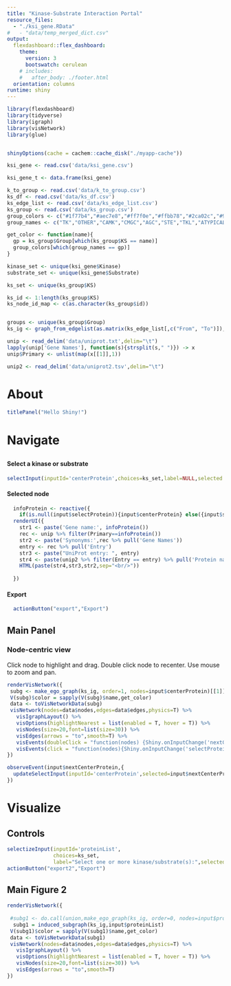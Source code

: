 ```yaml
---
title: "Kinase-Substrate Interaction Portal"
resource_files:
  - "./ksi_gene.RData"
#   - "data/temp_merged_dict.csv"
output:
  flexdashboard::flex_dashboard:
    theme:
      version: 3
      bootswatch: cerulean
    # includes:
    #   after_body: ./footer.html
  orientation: columns
runtime: shiny
---
```


```r


library(flexdashboard)
library(tidyverse)
library(igraph)
library(visNetwork)
library(glue)


shinyOptions(cache = cachem::cache_disk("./myapp-cache"))

ksi_gene <- read.csv('data/ksi_gene.csv')

ksi_gene_t <- data.frame(ksi_gene)

k_to_group <- read.csv('data/k_to_group.csv')
ks_df <- read.csv('data/ks_df.csv')
ks_edge_list <- read.csv('data/ks_edge_list.csv')
ks_group <- read.csv('data/ks_group.csv')
group_colors <- c("#1f77b4","#aec7e8","#ff7f0e","#ffbb78","#2ca02c","#98df8a","#d62728","#ff9896","#9467bd","#c5b0d5","#808080")
group_names <- c("TK","OTHER","CAMK","CMGC","AGC","STE","TKL","ATYPICAL","CK1","RGC","Non-Kinase")

get_color <- function(name){
  gp = ks_group$Group[which(ks_group$KS == name)]
  group_colors[which(group_names == gp)]
}

kinase_set <- unique(ksi_gene$Kinase)
substrate_set <- unique(ksi_gene$Substrate)

ks_set <- unique(ks_group$KS)

ks_id <- 1:length(ks_group$KS)
ks_node_id_map <- c(as.character(ks_group$id))


groups <- unique(ks_group$Group)
ks_ig <- graph_from_edgelist(as.matrix(ks_edge_list[,c("From", "To")]), directed = TRUE)

unip <- read_delim('data/uniprot.txt',delim="\t")
lapply(unip['Gene Names'], function(s){strsplit(s," ")}) -> x
unip$Primary <- unlist(map(x[[1]],1))

unip2 <- read_delim('data/uniprot2.tsv',delim="\t")

```

# About

```r
titlePanel("Hello Shiny!")
```

# Navigate

##  {.sidebar data-width="300"}

#### Select a kinase or substrate


```r
selectInput(inputId='centerProtein',choices=ks_set,label=NULL,selected = "STK11", multiple = F)
```



#### Selected node

```r

  infoProtein <- reactive({
    if(is.null(input$selectProtein)){input$centerProtein} else({input$selectProtein})})
  renderUI({
    str1 <- paste('Gene name:', infoProtein())
    rec <- unip %>% filter(Primary==infoProtein())
    str2 <- paste('Synonyms:',rec %>% pull('Gene Names'))
    entry <- rec %>% pull('Entry')
    str3 <- paste("UniProt entry: ", entry)
    str4 <- paste(unip2 %>% filter(Entry == entry) %>% pull('Protein names'))
    HTML(paste(str4,str3,str2,sep="<br/>"))
    
  })
```

#### Export

```r
  actionButton("export","Export")
```

## Main Panel

### Node-centric view {data-height="800"}
Click node to highlight and drag. Double click node to recenter. Use mouse to zoom and pan.
```r



renderVisNetwork({
 subg <- make_ego_graph(ks_ig, order=1, nodes=input$centerProtein)[[1]]
 V(subg)$color = sapply(V(subg)$name,get_color)
 data <- toVisNetworkData(subg)
 visNetwork(nodes=data$nodes,edges=data$edges,physics=T) %>%
   visIgraphLayout() %>%
   visOptions(highlightNearest = list(enabled = T, hover = T)) %>%
   visNodes(size=20,font=list(size=30)) %>%
   visEdges(arrows = "to",smooth=T) %>%
   visEvents(doubleClick = "function(nodes) {Shiny.onInputChange('nextCenterProtein', nodes.nodes);}") %>%
   visEvents(click = "function(nodes){Shiny.onInputChange('selectProtein', nodes.nodes);}") 
})

observeEvent(input$nextCenterProtein,{
  updateSelectInput(inputId='centerProtein',selected=input$nextCenterProtein)
})
```

# Visualize

## Controls {.sidebar data-width="200"}

```r
selectizeInput(inputId='proteinList',
               choices=ks_set,
               label="Select one or more kinase/substrate(s):",selected = "STK11", multiple = T)
actionButton("export2","Export")
```

## Main Figure 2

```r

renderVisNetwork({
  
 #subg1 <- do.call(union,make_ego_graph(ks_ig, order=0, nodes=input$proteinList))
  subg1 = induced_subgraph(ks_ig,input$proteinList)
 V(subg1)$color = sapply(V(subg1)$name,get_color)
 data <- toVisNetworkData(subg1)
 visNetwork(nodes=data$nodes,edges=data$edges,physics=T) %>%
   visIgraphLayout() %>%
   visOptions(highlightNearest = list(enabled = T, hover = T)) %>%
   visNodes(size=20,font=list(size=30)) %>%
   visEdges(arrows = "to",smooth=T)
})

```

```{=html}
<style type="text/css">
.nav-tabs-custom .nav-tabs li.active a{
  font-weight: bold;
}

.nav-tabs-custom .nav-tabs li:not(.active) a{
  font-weight: bold;
}
body {
margin-left: 3%; /* Add a left margin to     avoid content overlay */
margin-right: 3%;


<!-- background-image: url('https://linesteppers.com/tutorials/RMarkdown/img/BannerImage_TreeBlossoms_4470x3024.jpg'); -->
<!--   background-repeat: no-repeat; -->
<!--   background-size: 100%; -->
<!-- padding-top:5px; -->
}

.chart-title {
  font-size: 20px;
  font-weight: bold;
}
li {font-size: 15px;}

.shiny-plot-output{
  height: 100%
}


</style>
```
